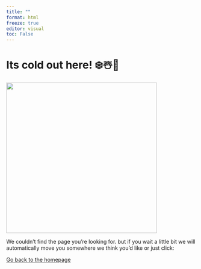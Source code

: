 ```yaml
---
title: ""
format: html
freeze: true
editor: visual
toc: False
---
```


# Its cold out here!  ❄️☃️🥶

![](/img/ricky_404.jpg){ width=400 }


We couldn't find the page you're looking for. but if you wait a little bit we will automatically move you somewhere we think you'd like or just click:

[Go back to the homepage](/)

<meta http-equiv="refresh" content="5;url=https://www.sisengai.com/blog//blog/">